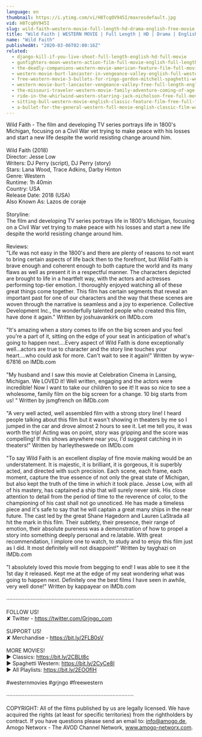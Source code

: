 ```yaml
---
language: en
thumbnail: https://i.ytimg.com/vi/H8Tcq0V945I/maxresdefault.jpg
vid: H8Tcq0V945I
slug: wild-faith-western-movie-full-length-hd-drama-english-free-movie
title: "Wild Faith | WESTERN MOVIE | Full Length | HD | Drama | English | Free Movie"
name: "Wild Faith"
publishedAt: "2020-03-06T02:00:16Z"
related:
  - django-kill-if-you-live-shoot-full-length-english-hd-full-movie
  - gunfighters-moon-western-action-film-full-movie-english-full-length-film-hd-1080p
  - the-deadly-companions-western-movie-american-feature-film-full-movie-english-free-films
  - western-movie-burt-lancaster-in-vengeance-valley-english-full-western-movie-free-classic-film
  - free-western-movie-3-bullets-for-ringo-gordon-mitchell-spaghetti-western-full-youtube-movie
  - western-movie-burt-lancaster-vengeance-valley-free-full-length-english-classic-cowboy-film
  - the-missouri-traveler-western-movie-family-adventure-coming-of-age-english-free-movie-full
  - ride-in-the-whirlwind-western-starring-jack-nicholson-free-full-movie-english-youtube-movies
  - sitting-bull-western-movie-english-classic-feature-film-free-full-flick-free-western-movies
  - a-bullet-for-the-general-western-full-movie-english-classic-film-watchfree-cowboyfilm
---
```


Wild Faith - The film and developing TV series portrays life in 1800's Michigan, focusing on a Civil War vet trying to make peace with his losses and start a new life despite the world resisting change around him. <br />
<br />
Wild Faith (2018)<br />
Director: Jesse Low<br />
Writers: DJ Perry (script), DJ Perry (story)<br />
Stars: Lana Wood, Trace Adkins, Darby Hinton <br />
Genre: Western<br />
Runtime: 1h 40min<br />
Country: USA<br />
Release Date: 2018 (USA) <br />
Also Known As: Lazos de coraje <br />
<br />
Storyline: <br />
The film and developing TV series portrays life in 1800's Michigan, focusing on a Civil War vet trying to make peace with his losses and start a new life despite the world resisting change around him.<br />
<br />
Reviews: <br />
"Life was not easy in the 1800's and there are plenty of reasons to not want to bring certain aspects of life back then to the forefront, but Wild Faith is brave enough and coherent enough to both capture the world and its many flaws as well as present it in a respectful manner. The characters depicted are brought to life in a heartfelt way, with the actors and actresses performing top-tier emotion. I thoroughly enjoyed watching all of these great things come together. This film has certain segments that reveal an important past for one of our characters and the way that these scenes are woven through the narrative is seamless and a joy to experience. Collective Development Inc., the wonderfully talented people who created this film, have done it again." Written by joshuavankirk on IMDb.com<br />
<br />
"It's amazing when a story comes to life on the big screen and you feel you're a part of it, sitting on the edge of your seat in anticipation of what's going to happen next....Every aspect of Wild Faith is done exceptionally well...actors are true to character and the story line touches your heart....who could ask for more. Can't wait to see it again!" Written by wyw-67816 on IMDb.com<br />
<br />
"My husband and I saw this movie at Celebration Cinema in Lansing, Michigan. We LOVED it! Well written, engaging and the actors were incredible! Now I want to take our children to see it! It was so nice to see a wholesome, family film on the big screen for a change. 10 big starts from us! " Written by jsmgfrench on IMDb.com<br />
<br />
"A very well acted, well assembled film with a strong story line! I heard people talking about this film but it wasn't showing in theaters by me so I jumped in the car and drove almost 2 hours to see it. Let me tell you, it was worth the trip! Acting was on point, story was gripping and the score was compelling! If this shows anywhere near you, I'd suggest catching in in theaters!" Written by harleytheswede on IMDb.com<br />
<br />
"To say Wild Faith is an excellent display of fine movie making would be an understatement. It is majestic, it is brilliant, it is gorgeous, it is superbly acted, and directed with such precision. Each scene, each frame, each moment, capture the true essence of not only the great state of Michigan, but also kept the truth of the time in which it took place. Jesse Low, with all of his mastery, has captained a ship that will surely never sink. His close attention to detail from the period of time to the reverence of color, to the championing of his cast shall not go unnoticed. He has made a timeless piece and it's safe to say that he will captain a great many ships in the near future. The cast led by the great Shane Hagedorn and Lauren LaStrada all hit the mark in this film. Their subtlety, their presence, their range of emotion, their absolute pureness was a demonstration of how to propel a story into something deeply personal and re.latable. With great recommendation, I implore one to watch, to study and to enjoy this film just as I did. It most definitely will not disappoint!" Written by tayghazi on IMDb.com<br />
<br />
"I absolutely loved this movie from begging to end! I was able to see it the 1st day it released. Kept me at the edge of my seat wondering what was going to happen next. Definitely one the best films I have seen in awhile, very well done!" Written by kappayear on IMDb.com<br />
<br />
····················································································<br />
<br />
FOLLOW US!<br />
✘ Twitter - https://twitter.com/Grjngo_com<br />
<br />
SUPPORT US!<br />
✘ Merchandise - https://bit.ly/2FLB0sV<br />
<br />
MORE MOVIES! <br />
► Classics: https://bit.ly/2CBLt8c <br />
► Spaghetti Western: https://bit.ly/2CyCe8I <br />
► All Playlists: https://bit.ly/2EOOfIH <br />
<br />
#westernmovies #grjngo #freewestern<br />
<br />
····················································································<br />
<br />
COPYRIGHT: All of the films published by us are legally licensed. We have acquired the rights (at least for specific territories) from the rightholders by contract. If you have questions please send an email to: info@amogo.de, Amogo Networx - The AVOD Channel Network, www.amogo-networx.com.